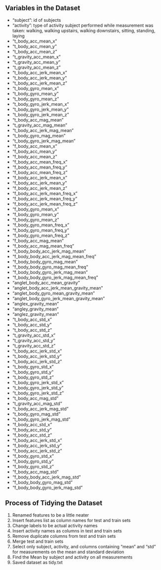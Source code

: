 ## Variables in the Dataset 
 
  - "subject": id of subjects      
  - "activity": type of activity subject performed while measurement was taken: walking, walking upstairs, walking downstairs, sitting, standing, laying
  - "t_body_acc_mean_x"                      
  - "t_body_acc_mean_y"                       
  - "t_body_acc_mean_z"                       
  - "t_gravity_acc_mean_x"                   
  - "t_gravity_acc_mean_y"                    
  - "t_gravity_acc_mean_z"                    
  - "t_body_acc_jerk_mean_x"                 
  - "t_body_acc_jerk_mean_y"                  
  - "t_body_acc_jerk_mean_z"                  
  - "t_body_gyro_mean_x"                     
  - "t_body_gyro_mean_y"                      
  - "t_body_gyro_mean_z"                      
  - "t_body_gyro_jerk_mean_x"                
  - "t_body_gyro_jerk_mean_y"                 
  - "t_body_gyro_jerk_mean_z"                 
  - "t_body_acc_mag_mean"                    
  - "t_gravity_acc_mag_mean"                  
  - "t_body_acc_jerk_mag_mean"                
  - "t_body_gyro_mag_mean"                   
  - "t_body_gyro_jerk_mag_mean"               
  - "f_body_acc_mean_x"                       
  - "f_body_acc_mean_y"                      
  - "f_body_acc_mean_z"                       
  - "f_body_acc_mean_freq_x"                  
  - "f_body_acc_mean_freq_y"                 
  - "f_body_acc_mean_freq_z"                  
  - "f_body_acc_jerk_mean_x"                  
  - "f_body_acc_jerk_mean_y"                 
  - "f_body_acc_jerk_mean_z"                  
  - "f_body_acc_jerk_mean_freq_x"             
  - "f_body_acc_jerk_mean_freq_y"            
  - "f_body_acc_jerk_mean_freq_z"             
  - "f_body_gyro_mean_x"                      
  - "f_body_gyro_mean_y"                     
  - "f_body_gyro_mean_z"                      
  - "f_body_gyro_mean_freq_x"                 
  - "f_body_gyro_mean_freq_y"                
  - "f_body_gyro_mean_freq_z"                 
  - "f_body_acc_mag_mean"                     
  - "f_body_acc_mag_mean_freq"               
  - "f_body_body_acc_jerk_mag_mean"           
  - "f_body_body_acc_jerk_mag_mean_freq"      
  - "f_body_body_gyro_mag_mean"              
  - "f_body_body_gyro_mag_mean_freq"          
  - "f_body_body_gyro_jerk_mag_mean"          
  - "f_body_body_gyro_jerk_mag_mean_freq"    
  - "anglet_body_acc_mean_gravity"            
  - "anglet_body_acc_jerk_mean_gravity_mean"  
  - "anglet_body_gyro_mean_gravity_mean"     
  - "anglet_body_gyro_jerk_mean_gravity_mean" 
  - "anglex_gravity_mean"                     
  - "angley_gravity_mean"                    
  - "anglez_gravity_mean"                     
  - "t_body_acc_std_x"                        
  - "t_body_acc_std_y"                       
  - "t_body_acc_std_z"                        
  - "t_gravity_acc_std_x"                     
  - "t_gravity_acc_std_y"                    
  - "t_gravity_acc_std_z"                     
  - "t_body_acc_jerk_std_x"                   
  - "t_body_acc_jerk_std_y"                  
  - "t_body_acc_jerk_std_z"                   
  - "t_body_gyro_std_x"                       
  - "t_body_gyro_std_y"                      
  - "t_body_gyro_std_z"                       
  - "t_body_gyro_jerk_std_x"                  
  - "t_body_gyro_jerk_std_y"                 
  - "t_body_gyro_jerk_std_z"                  
  - "t_body_acc_mag_std"                     
  - "t_gravity_acc_mag_std"                  
  - "t_body_acc_jerk_mag_std"                 
  - "t_body_gyro_mag_std"                     
  - "t_body_gyro_jerk_mag_std"               
  - "f_body_acc_std_x"                        
  - "f_body_acc_std_y"                        
  - "f_body_acc_std_z"                       
  - "f_body_acc_jerk_std_x"                   
  - "f_body_acc_jerk_std_y"                   
  - "f_body_acc_jerk_std_z"                  
  - "f_body_gyro_std_x"                       
  - "f_body_gyro_std_y"                       
  - "f_body_gyro_std_z"                      
  - "f_body_acc_mag_std"                      
  - "f_body_body_acc_jerk_mag_std"            
  - "f_body_body_gyro_mag_std"               
  - "f_body_body_gyro_jerk_mag_std"
  
## Process of Tidying the Dataset

1. Renamed features to be a little neater
1. Insert features list as column names for test and train sets
1. Change labels to be actual activity names
1. Insert activity names as columns in test and train sets
1. Remove duplicate columns from test and train sets
1. Merge test and train sets
1. Select only subject, activity, and columns containing "mean" and "std" for measurements on the mean and standard deviation
1. Find the Mean by subject and activity on all measurements
1. Saved dataset as tidy.txt
